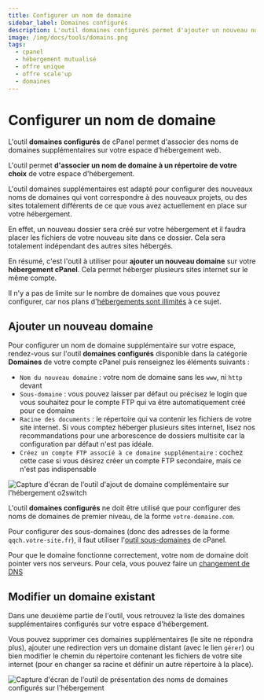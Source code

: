 ```yaml
---
title: Configurer un nom de domaine
sidebar_label: Domaines configurés
description: L'outil domaines configurés permet d'ajouter un nouveau nom de domaine sur l'hébergement. Permet d'héberger plusieurs sites sur le même compte.
image: /img/docs/tools/domains.png
tags:
  - cpanel
  - hébergement mutualisé
  - offre unique
  - offre scale'up
  - domaines
---
```



# Configurer un nom de domaine

L'outil **domaines configurés** de cPanel permet d'associer des noms de domaines supplémentaires sur votre espace d'hébergement web.

L'outil permet **d'associer un nom de domaine à un répertoire de votre choix** de votre espace d'hébergement.

L'outil domaines supplémentaires est adapté pour configurer des nouveaux noms de domaines qui vont correspondre à des
nouveaux projets, ou des sites totalement différents de ce que vous avez actuellement en place sur votre hébergement.

En effet, un nouveau dossier sera créé sur votre hébergement et il faudra placer les fichiers de votre nouveau site dans ce dossier.
Cela sera totalement indépendant des autres sites hébergés.

En résumé, c'est l'outil à utiliser pour **ajouter un nouveau domaine** sur votre **hébergement cPanel**. Cela
permet héberger plusieurs sites internet sur le même compte.

Il n'y a pas de limite sur le nombre de domaines que vous pouvez configurer, car nos plans d'[hébergements sont
illimités](https://www.o2switch.fr/hebergement-illimite/) à ce sujet.

<PreviewToolCard tool='domains' />

## Ajouter un nouveau domaine

Pour configurer un nom de domaine supplémentaire sur votre espace, rendez-vous sur l'outil **domaines configurés**
disponible dans la catégorie **Domaines** de votre compte cPanel puis renseignez les éléments suivants :
  * `Nom du nouveau domaine` : votre nom de domaine sans les `www`, ni `http` devant
  * `Sous-domaine` : vous pouvez laisser par défaut ou précisez le login que vous souhaitez pour le compte FTP qui va être automatiquement créé pour ce domaine
  * `Racine des documents` : le répertoire qui va contenir les fichiers de votre site internet. Si vous comptez héberger plusieurs sites internet, lisez nos recommandations pour une arborescence de dossiers multisite car la configuration par défaut n'est pas idéale.
  * `Créez un compte FTP associé à ce domaine supplémentaire` : cochez cette case si vous désirez créer un compte FTP secondaire, mais ce n'est pas indispensable

<Image
    src="/img/docs/cpanel/domaines/configurer-domaine-supplementaire.png"
    title="Ajout d'un domaine additionnel sur l'hébergement o2switch"
    caption="Formulaire de configuration d'un nom de domaine supplémentaire sur l'hébergement o2switch"
    alt="Capture d'écran de l'outil d'ajout de domaine complémentaire sur l'hébergement o2switch"
/>

L'outil **domaines configurés** ne doit être utilisé que pour configurer des noms de domaines de premier niveau,
de la forme `votre-domaine.com`.

Pour configurer des sous-domaines (donc des adresses de la forme `qqch.votre-site.fr`), il faut utiliser
l'[outil sous-domaines](/cpanel/domaines/configuration-sous-domaine) de cPanel.

Pour que le domaine fonctionne correctement, votre nom de domaine doit pointer vers nos serveurs. Pour cela, vous pouvez faire un [changement de DNS](/nom-de-domaine)

## Modifier un domaine existant

Dans une deuxième partie de l'outil, vous retrouvez la liste des domaines supplémentaires configurés sur votre espace
d'hébergement.

Vous pouvez supprimer ces domaines supplémentaires (le site ne répondra plus), ajouter une redirection vers un domaine
distant (avec le lien `gérer`) ou bien modifier le chemin du répertoire contenant les fichiers de votre site internet
(pour en changer sa racine et définir un autre répertoire à la place).

<Image
    src="/img/docs/cpanel/domaines/modifier-domaine.png"
    title="Récapitulatif des noms de domaines configurés sur l'hébergement web"
    caption="Outil dans les domaines supplémentaires permettant de changer un site de répertoire pour en définir un nouveau à la place"
    alt="Capture d'écran de l'outil de présentation des noms de domaines configurés sur l'hébergement"
/>


